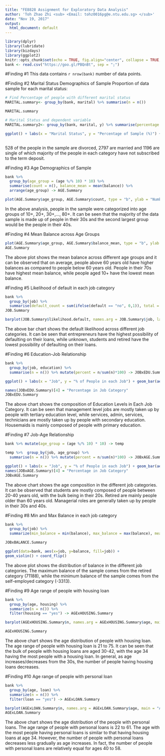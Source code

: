 ---
title: "FE8828 Assignment for Exploratory Data Analysis"
author: 'Toh Zhao Zhi <sub> <Email: tohz0016pg@e.ntu.edu.sg> </sub>'
date: "Nov 19, 2017"
output:
  html_document: default
---

```{r setup, include =FALSE}
library(dplyr)
library(lubridate)
library(bizdays)
library(ggplot2)
knitr::opts_chunk$set(echo = TRUE, fig.align="center", collapse = TRUE, cache = T)
bank <- read.csv("https://goo.gl/PBQnBt", sep = ";")
```

#Finding #1
This data contains `r nrow(bank)` number of data points.

#Finding #2 Marital Status Demographics of Sample
Proportion of data sample for each marital status:
```{r, echo = TRUE}
# Find Percentage of people with different marital status
MARITAL.summary<- group_by(bank, marital) %>% summarise(n = n())

MARITAL.summary

# Marital Status and dependent variable
MARITAL.summary2<- group_by(bank, marital, y) %>% summarise(percentage = n()/nrow(bank)*100)

ggplot() + labs(x = "Marital Status", y = "Percentage of Sample (%)") + geom_bar(aes(y = percentage, x = marital, fill = y), data = MARITAL.summary2, stat = "identity") + ggtitle("Percentage of Sample for each Marital Status")
  
```
528 of the people in the sample are divorced, 2797 are married and 1196 are single of which majority of the people in each category have not subscribed to the term deposit.

#Finding #3 Age Demographics of Sample
```{r, echo = TRUE}
bank %>% 
  group_by(age_group = (age %/% 10) * 10) %>%
  summarise(count = n(), balance_mean = mean(balance)) %>%
  arrange(age_group) -> AGE.Summary

plot(AGE.Summary$age_group, AGE.Summary$count, type = "b", ylab = "Number of people",  xlab = "Age Group", main = "Plot of Number of People in Each Age Groups in Data Sample")
```
In the above analysis, people in the sample were categorized into age groups of 10+, 20+, 30+,..., 80+. It can be seen that the majority of the data sample is made up of people in their 30s and the second largest group would be the people in their 40s.

#Finding #4 Mean Balance across Age Groups
```{r, echo = TRUE}
plot(AGE.Summary$age_group, AGE.Summary$balance_mean, type = "b", ylab = "Mean Balance", xlab = "Age Group", main = "Plot of Mean Balance of Different Age Groups")
AGE.Summary
```
The above plot shows the mean balance across different age groups and it can be observed that on average, people above 60 years old have higher balances as compared to people below 60 years old. People in their 70s have highest mean balance, while people aged 10+ have the lowest mean balance.

#Finding #5 Likelihood of default in each job category
```{r, echo = TRUE}
bank %>%
  group_by(job) %>%
  summarise(default_count = sum(ifelse(default == "no", 0,1)), total = sum(ifelse(loan == "yes" | housing == "yes", 0,1)), likelihood.default = default_count/total*100) -> JOB.Summary
JOB.Summary

barplot(JOB.Summary$likelihood.default, names.arg = JOB.Summary$job, las = 2, col = "red")
```
The above bar chart shows the default likelihood across different job categories. It can be seen that entrepreneurs have the highest possibility of defaulting on their loans, while unknown, students and retired have the lowest possibility of defaulting on their loans.

#Finding #6 Education-Job Relationship
```{r, echo = TRUE}
bank %>% 
  group_by(job, education) %>%
  summarise(n = n()) %>% mutate(percent = n/sum(n)*100) -> JOBxEDU.Summary

ggplot() + labs(x = "Job", y = "% of People in each Job") + geom_bar(aes(y = percent, x = job, fill = education), data = JOBxEDU.Summary, stat = "identity") + coord_flip() +  ggtitle("Composition of Education Levels in Each Job Category")

names(JOBxEDU.Summary)[4] = "Percentage in Job Category"
JOBxEDU.Summary
```
The above chart shows the composition of Education Levels in Each Job Category. It can be seen that management level jobs are mostly taken up by people with tertiary education level, while services, admin, services, technicians are mostly taken up by people with secondary education. Housemaids is mainly composed of people with primary education.

#Finding #7 Job-Age Relationship
```{r, echo = TRUE}
bank %>% mutate(age_group = (age %/% 10) * 10) -> temp

temp %>%  group_by(job, age_group) %>%
  summarise(n = n()) %>% mutate(percent = n/sum(n)*100) -> JOBxAGE.Summary

ggplot() + labs(x = "Job", y = "% of People in each Job") + geom_bar(aes(y = percent, x = job, fill = age_group), data = JOBxAGE.Summary, stat = "identity") + coord_flip() +  ggtitle("Composition of Age Groups in Each Job Category") 
names(JOBxAGE.Summary)[4] = "Percentage in Job Category"
JOBxAGE.Summary
```
The above chart shows the age composition in the different job categories. It can be observed that students are mostly composed of people between 20-40 years old, with the bulk being in their 20s. Retired are mainly people older than 60 years old. Managerial roles are generally taken up by people in their 30s and 40s.

#Finding #8 Min and Max Balance in each job category
```{r, echo = TRUE}
bank %>%
  group_by(job) %>%
  summarize(min_balance = min(balance), max_balance = max(balance), mean_balance = mean(balance)) -> JOBxBALANCE.Summary

JOBxBALANCE.Summary

ggplot(data=bank, aes(x=job, y=balance, fill=job)) + 
geom_violin() + coord_flip()
```
The above plot shows the distribution of balance in the different job categories. The maximum balance of the sample comes from the retired category (71188), while the minimum balance of the sample comes from the self-employed category (-3313).

#Finding #9 Age range of people with housing loan
```{r, echo = TRUE}
bank %>% 
  group_by(age, housing) %>%
  summarize(n = n()) %>%
  filter(housing == "yes") -> AGExHOUSING.Summary

barplot(AGExHOUSING.Summary$n, names.arg = AGExHOUSING.Summary$age, main = "Age Distribution of People with Housing Loan", xlab = "Age", ylab = "Number of People", col = "red")

AGExHOUSING.Summary
```
The above chart shows the age distribution of people with housing loan. The age range of people with housing loan is 21 to 75. It can be seen that the bulk of people with housing loans are aged 30-42, with the age 34 having the most people with a housing loan. In general, as age increases/decreases from the 30s, the number of people having housing loans decreases.

#Finding #10 Age range of people with personal loan
```{r, echo = TRUE}
bank %>% 
  group_by(age, loan) %>%
  summarize(n = n()) %>%
  filter(loan == "yes") -> AGExLOAN.Summary

barplot(AGExLOAN.Summary$n, names.arg = AGExLOAN.Summary$age, main = "Age Distribution of People with Personal Loan", xlab = "Age", ylab = "Number of People", col = "red")
AGExLOAN.Summary
```
The above chart shows the age distribution of the people with personal loans. The age range of people with personal loans is 22 to 61. The age with the most people having personal loans is similar to that having housing loans at age 34. However, the number of people with personal loans decreases less gradually as age increases. In fact, the number of people with personal loans are relatively equal for ages 40 to 58.
